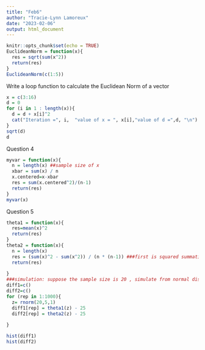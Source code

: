 ```yaml
---
title: "Feb6"
author: "Tracie-Lynn Lamoreux"
date: "2023-02-06"
output: html_document
---
```


```r
knitr::opts_chunk$set(echo = TRUE)
EuclideanNorm = function(x){
  res = sqrt(sum(x^2))
  return(res)
}
EuclideanNorm(c(1:5))
```

Write a loop function to calculate the Euclidean Norm of a vector

```r
x = c(3:16)
d = 0
for (i in 1 : length(x)){
  d = d + x[i]^2
  cat("Iteration =", i,  "value of x = ", x[i],"value of d =",d, "\n")
}
sqrt(d)
d

```

Question 4
```r
myvar = function(x){
  n = length(x) ##sample size of x
  xbar = sum(x) / n
  x.centered=x-xbar
  res = sum(x.centered^2)/(n-1)
  return(res)
}
myvar(x)
```
Question 5

```r
theta1 = function(x){
  res=mean(x)^2
  return(res)
}
theta2 = function(x){
  n = length(x)
  res = (sum(x)^2 - sum(x^2)) / (n * (n-1)) ###first is squared summation
  return(res)
  
}
###simulation: suppose the sample size is 20 , simulate from normal distribution where mean (5) var (1)
diff1=c()
diff2=c()
for (rep in 1:1000){
  z= rnorm(20,5,1)
  diff1[rep] = theta1(z) - 25
  diff2[rep] = theta2(z) - 25
  
}

hist(diff1)
hist(diff2)

```







